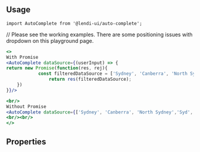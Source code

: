 

## Usage

```
import AutoComplete from '@lendi-ui/auto-complete';
```
// Please see the working examples. There are some positioning issues with dropdown on this playground page. 
```jsx
<>
With Promise
<AutoComplete dataSource={(userInput) => {
return new Promise(function(res, rej){
            const filteredDataSource = ['Sydney', 'Canberra', 'North Sydney','Syd','Melbourne', 'Perth', 'Darwin'].filter((d) => d.toLowerCase().indexOf(userInput.toLowerCase()) > -1);
                return res(filteredDataSource);
    })
}}/>

<br/>
Without Promise
<AutoComplete dataSource={['Sydney', 'Canberra', 'North Sydney','Syd','Melbourne', 'Perth', 'Darwin']}/>
<br/><br/>
</>

```

## Properties

<PropTable>
  <PropTable.Entry name="beforeIcon" type="React.ReactElement" description="Before icon for AutoComplete"/>
  <PropTable.Entry name="dataSource" required type="(input: string) => Promise.resolve([string]) | [string]" description="Datasource - It could resolve to a promise of a string array or just a string array"/>
  <PropTable.Entry name="isDisabled" type="boolean" description="Disable AutoComplete"/>
  <PropTable.Entry name="onSelect" type="(selectedItem: string)=> void" description="Selected item from the datasource"/>
  <PropTable.Entry name="placeholder" type="string" description="Placeholder for AutoComplete"/>
  <PropTable.Entry name="size" type={`"lg" | "md" | "sm"`} defaultValue='md' description="Size to AutoComplete"/>
</PropTable>